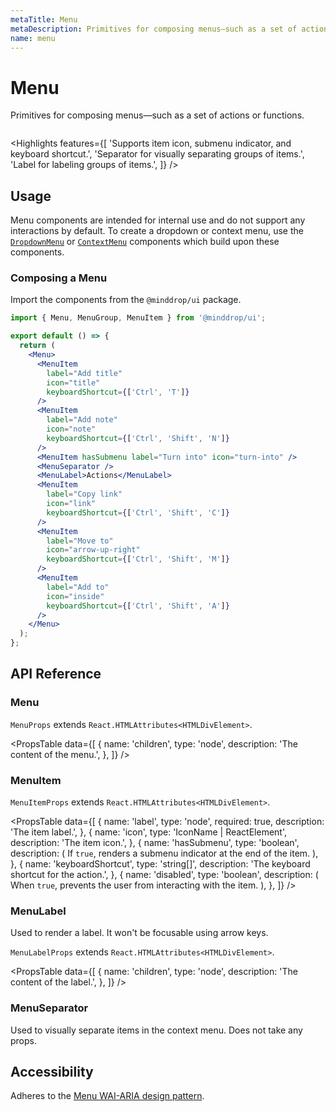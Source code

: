 ```yaml
---
metaTitle: Menu
metaDescription: Primitives for composing menus—such as a set of actions or functions.
name: menu
---
```


# Menu

<Description>
  Primitives for composing menus—such as a set of actions or
  functions.
</Description>

<HeroContainer>
  <MenuDemo />
</HeroContainer>

```jsx hero template=MenuDemo

```

<Highlights
  features={[
    'Supports item icon, submenu indicator, and keyboard shortcut.',
    'Separator for visually separating groups of items.',
    'Label for labeling groups of items.',
  ]}
/>

## Usage

Menu components are intended for internal use and do not support any interactions by default. To create a dropdown or context menu, use the [`DropdownMenu`](/docs/ui/components/dropdown-menu) or [`ContextMenu`](/docs/ui/components/context-menu) components which build upon these components.

### Composing a Menu

Import the components from the `@minddrop/ui` package.

```jsx
import { Menu, MenuGroup, MenuItem } from '@minddrop/ui';

export default () => {
  return (
    <Menu>
      <MenuItem
        label="Add title"
        icon="title"
        keyboardShortcut={['Ctrl', 'T']}
      />
      <MenuItem
        label="Add note"
        icon="note"
        keyboardShortcut={['Ctrl', 'Shift', 'N']}
      />
      <MenuItem hasSubmenu label="Turn into" icon="turn-into" />
      <MenuSeparator />
      <MenuLabel>Actions</MenuLabel>
      <MenuItem
        label="Copy link"
        icon="link"
        keyboardShortcut={['Ctrl', 'Shift', 'C']}
      />
      <MenuItem
        label="Move to"
        icon="arrow-up-right"
        keyboardShortcut={['Ctrl', 'Shift', 'M']}
      />
      <MenuItem
        label="Add to"
        icon="inside"
        keyboardShortcut={['Ctrl', 'Shift', 'A']}
      />
    </Menu>
  );
};
```

## API Reference

### Menu

`MenuProps` extends `React.HTMLAttributes<HTMLDivElement>`.

<PropsTable
  data={[
    {
      name: 'children',
      type: 'node',
      description: 'The content of the menu.',
    },
  ]}
/>

### MenuItem

`MenuItemProps` extends `React.HTMLAttributes<HTMLDivElement>`.

<PropsTable
  data={[
    {
      name: 'label',
      type: 'node',
      required: true,
      description: 'The item label.',
    },
    {
      name: 'icon',
      type: 'IconName | ReactElement',
      description: 'The item icon.',
    },
    {
      name: 'hasSubmenu',
      type: 'boolean',
      description: (
        <span>
          If <code>true</code>, renders a submenu indicator at the end
          of the item.
        </span>
      ),
    },
    {
      name: 'keyboardShortcut',
      type: 'string[]',
      description: 'The keyboard shortcut for the action.',
    },
    {
      name: 'disabled',
      type: 'boolean',
      description: (
        <span>
          When <code>true</code>, prevents the user from interacting
          with the item.
        </span>
      ),
    },
  ]}
/>

### MenuLabel

Used to render a label. It won't be focusable using arrow keys.

`MenuLabelProps` extends `React.HTMLAttributes<HTMLDivElement>`.

<PropsTable
  data={[
    {
      name: 'children',
      type: 'node',
      description: 'The content of the label.',
    },
  ]}
/>

### MenuSeparator

Used to visually separate items in the context menu. Does not take any props.

## Accessibility

Adheres to the [Menu WAI-ARIA design pattern](https://www.w3.org/TR/wai-aria-practices-1.2/#menu).
